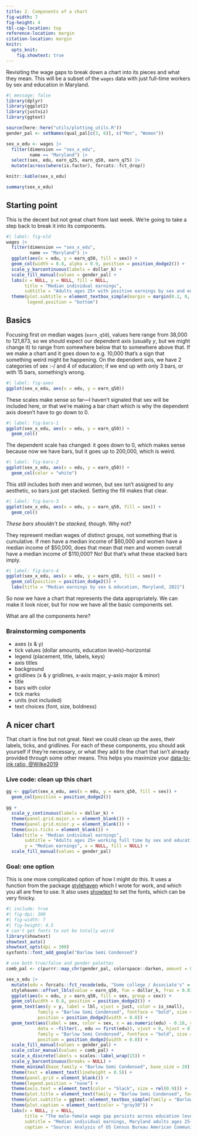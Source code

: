 ```yaml
---
title: 2. Components of a chart
fig-width: 7
fig-height: 4
tbl-cap-location: top
reference-location: margin
citation-location: margin
knitr:
  opts_knit: 
    fig.showtext: true
---
```


Revisiting the wage gaps to break down a chart into its pieces and what they mean. This will be a subset of the `wages` data with just full-time workers by sex and education in Maryland.

```r
#| message: false
library(dplyr)
library(ggplot2)
library(justviz)
library(ggtext)

source(here::here("utils/plotting_utils.R"))
gender_pal <- setNames(qual_pal[c(3, 6)], c("Men", "Women"))
```

```r
sex_x_edu <- wages |>
  filter(dimension == "sex_x_edu",
         name == "Maryland") |>
  select(sex, edu, earn_q25, earn_q50, earn_q75) |>
  mutate(across(where(is.factor), forcats::fct_drop))

knitr::kable(sex_x_edu)

summary(sex_x_edu)
```

## Starting point

This is the decent but not great chart from last week. We're going to take a step back to break it into its components.


```r
#| label: fig-old
wages |>
  filter(dimension == "sex_x_edu",
         name == "Maryland") |>
  ggplot(aes(x = edu, y = earn_q50, fill = sex)) +
  geom_col(width = 0.8, alpha = 0.9, position = position_dodge2()) +
  scale_y_barcontinuous(labels = dollar_k) +
  scale_fill_manual(values = gender_pal) +
  labs(x = NULL, y = NULL, fill = NULL,
       title = "Median individual earnings",
       subtitle = "Adults ages 25+ with positive earnings by sex and educational attainment, Maryland full-time workers, 2021") +
  theme(plot.subtitle = element_textbox_simple(margin = margin(0.2, 0, 0.2, 0, "lines")),
        legend.position = "bottom")
```

## Basics

Focusing first on median wages (`earn_q50`), values here range from 38,000 to 121,873, so we should expect our dependent axis (usually _y_, but we might change it) to range from somewhere below that to somewhere above that. If we make a chart and it goes down to e.g. 10,000 that's a sign that something weird might be happening. On the dependent axis, we have 2 categories of sex :-/ and 4 of education; if we end up with only 3 bars, or with 15 bars, something's wrong.

```r
#| label: fig-axes
ggplot(sex_x_edu, aes(x = edu, y = earn_q50))
```

These scales make sense so far---I haven't signaled that sex will be included here, or that we're making a bar chart which is why the dependent axis doesn't have to go down to 0.

```r
#| label: fig-bars-1
ggplot(sex_x_edu, aes(x = edu, y = earn_q50)) +
  geom_col()
```

The dependent scale has changed: it goes down to 0, which makes sense because now we have bars, but it goes up to 200,000, which is weird.

```r
#| label: fig-bars-2
ggplot(sex_x_edu, aes(x = edu, y = earn_q50)) +
  geom_col(color = "white")
```

This still includes both men and women, but sex isn't assigned to any aesthetic, so bars just get stacked. Setting the fill makes that clear.


```r
#| label: fig-bars-3
ggplot(sex_x_edu, aes(x = edu, y = earn_q50, fill = sex)) +
  geom_col()
```

_These bars shouldn't be stacked, though_. Why not?

[They represent median wages of distinct groups, not something that is cumulative. If men have a median income of \$60,000 and women have a median income of \$50,000, does that mean that men and women overall have a median income of \$110,000? No! But that's what these stacked bars imply.]{.aside}


```r
#| label: fig-bars-4
ggplot(sex_x_edu, aes(x = edu, y = earn_q50, fill = sex)) +
  geom_col(position = position_dodge2()) +
  labs(title = "Median earnings by sex & education, Maryland, 2021")
```

So now we have a chart that represents the data appropriately. We can make it look nicer, but for now we have all the basic components set.

What are all the components here?

::: {.callout-tip}
### Brainstorming components

- axes (x & y)
- tick values (dollar amounts, education levels)--horizontal
- legend (placement, title, labels, keys)
- axis titles
- background
- gridlines (x & y gridlines, x-axis major, y-axis major & minor)
- title
- bars with color
- tick marks
- units (not included)
- text choices (font, size, boldness)

:::

## A nicer chart

That chart is fine but not great. Next we could clean up the axes, their labels, ticks, and gridlines. For each of these components, you should ask yourself if they're necessary, or what they add to the chart that isn't already provided through some other means. This helps you maximize your [data-to-ink ratio, @Wilke2019](https://clauswilke.com/dataviz/proportional-ink.html)

### Live code: clean up this chart

```r
gg <- ggplot(sex_x_edu, aes(x = edu, y = earn_q50, fill = sex)) +
  geom_col(position = position_dodge2())

gg +
  scale_y_continuous(labels = dollar_k) +
  theme(panel.grid.major.x = element_blank()) +
  theme(panel.grid.minor.y = element_blank()) +
  theme(axis.ticks = element_blank()) +
  labs(title = "Median individual earnings",
       subtitle = "Adults ages 25+ working full time by sex and educational attainment, Maryland, 2021",
       y = "Median earnings", x = NULL, fill = NULL) +
  scale_fill_manual(values = gender_pal)
```

### Goal: one option

This is one more complicated option of how I might do this. It uses a function from the package [stylehaven](https://ct-data-haven.github.io/stylehaven/) which I wrote for work, and which you all are free to use. It also uses [showtext](https://cran.r-project.org/web/packages/showtext/index.html) to set the fonts, which can be very finicky.

```r
#| include: true
#| fig-dpi: 300
#| fig-width: 7
#| fig-height: 4.5
# can't get fonts to not be totally weird
library(showtext)
showtext_auto()
showtext_opts(dpi = 300)
sysfonts::font_add_google("Barlow Semi Condensed")

# use both true/false and gender palettes
comb_pal <- c(purrr::map_chr(gender_pal, colorspace::darken, amount = 0.2, space = "HCL"), tf_pal)

sex_x_edu |>
  mutate(edu = forcats::fct_recode(edu, "Some college / Associate's" = "Some college or AA", "Bachelor's" = "Bachelors")) |>
  stylehaven::offset_lbls(value = earn_q50, fun = dollar_k, frac = 0.03) |>
  ggplot(aes(x = edu, y = earn_q50, fill = sex, group = sex)) +
  geom_col(width = 0.8, position = position_dodge2()) +
  geom_text(aes(y = y, label = lbl, vjust = just, color = is_small),
            family = "Barlow Semi Condensed", fontface = "bold", size = 9.5,
            position = position_dodge2(width = 0.8)) +
  geom_text(aes(label = sex, color = sex, x = as.numeric(edu) - 0.18, y = earn_q50 - off/2),
            data = ~filter(., edu == first(edu)), vjust = 0, hjust = 0,
            family = "Barlow Semi Condensed", fontface = "bold", size = 8,
            position = position_dodge2(width = 0.8)) +
  scale_fill_manual(values = gender_pal) +
  scale_color_manual(values = comb_pal) +
  scale_x_discrete(labels = scales::label_wrap(15)) +
  scale_y_barcontinuous(breaks = NULL) +
  theme_minimal(base_family = "Barlow Semi Condensed", base_size = 28) +
  theme(text = element_text(lineheight = 0.5)) +
  theme(panel.grid = element_blank()) +
  theme(legend.position = "none") +
  theme(axis.text = element_text(color = "black", size = rel(0.9))) +
  theme(plot.title = element_text(family = "Barlow Semi Condensed", face = "bold")) +
  theme(plot.subtitle = ggtext::element_textbox_simple(family = "Barlow Semi Condensed", lineheight = 0.7)) +
  theme(plot.caption = element_text(color = "gray30")) +
  labs(x = NULL, y = NULL,
       title = "The male-female wage gap persists across education levels",
       subtitle = "Median individual earnings, Maryland adults ages 25+ working full time by sex and educational attainment, 2021",
       caption = "Source: Analysis of US Census Bureau American Community Survey, 2021 5-year estimates")
```


